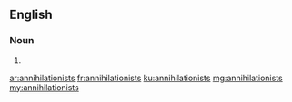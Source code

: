 ==English==

===Noun===
{{head|en|plural}}

# {{plural of|annihilationist|lang=en}}

[[ar:annihilationists]]
[[fr:annihilationists]]
[[ku:annihilationists]]
[[mg:annihilationists]]
[[my:annihilationists]]